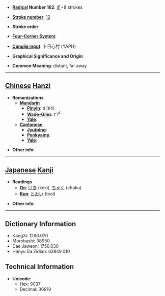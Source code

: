 * '''[[Wiktionary:Chinese radical index| Radical]] Number 162''': [[Wiktionary:Chinese radical index 辵|辵]]+8 strokes

* '''[[Wiktionary:Chinese total strokes index|Stroke number]]''': [[Wiktionary:Chinese total strokes index 12|12]]

* '''Stroke order''': 

* '''[[Wiktionary:Chinese four corner index|Four-Corner System]]''': 

* '''[[Wiktionary:Chinese Cangjie index|Cangjie input]]''': 卜日心竹 (YAPH)

* '''Graphical Significance and Origin''': 

* '''Common Meaning''': distant, far away

----

== [[Chinese]] [[Hanzi]] ==

* '''Romanizations'''
** '''[[Mandarin]]'''
*** '''[[Pinyin]]''': tì (ti4)
*** '''[[Wade-Giles]]''': t'i<sup>4</sup>
*** '''[[Yale]]''': 
** '''[[Cantonese]]'''
*** '''[[Jyutping]]''':
*** '''[[Penkyamp]]''': 
*** '''[[Yale]]''': 

* '''Other info''': 

----

== [[Japanese]] [[Kanji]] ==

* '''Readings'''
** '''[[On]]''': [[けき]] (keki), [[ちゃく]] (chaku)
** '''[[Kun]]''': [[とおい]] (tooi)

* '''Other info''':  

----

== Dictionary Information ==

* KangXi: 1260.070
* Morobashi: 38950
* Dae Jaweon: 1750.030
* Hanyu Da Zidian: 63849.010

== Technical Information ==

* '''Unicode''':
** Hex: 9037
** Decimal: 36919